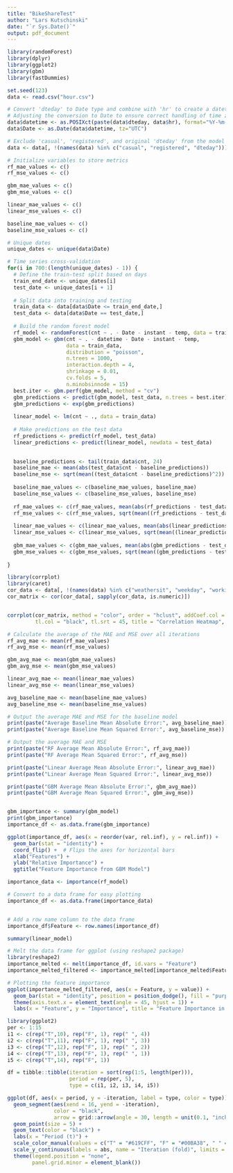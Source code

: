 ```yaml
---
title: "BikeShareTest"
author: "Lars Kutschinski"
date: "`r Sys.Date()`"
output: pdf_document
---
```


```r
library(randomForest)
library(dplyr)
library(ggplot2)
library(gbm)
library(fastDummies)

set.seed(123)
data <- read.csv("hour.csv")

# Convert 'dteday' to Date type and combine with 'hr' to create a datetime column
# Adjusting the conversion to Date to ensure correct handling of time zones
data$datetime <- as.POSIXct(paste(data$dteday, data$hr), format="%Y-%m-%d %H", tz="UTC")
data$Date <- as.Date(data$datetime, tz="UTC")

# Exclude 'casual', 'registered', and original 'dteday' from the model
data <- data[, !(names(data) %in% c("casual", "registered", "dteday"))]

# Initialize variables to store metrics
rf_mae_values <- c()
rf_mse_values <- c()

gbm_mae_values <- c()
gbm_mse_values <- c()

linear_mae_values <- c()
linear_mse_values <- c()

baseline_mae_values <- c()
baseline_mse_values <- c()

# Unique dates
unique_dates <- unique(data$Date)

# Time series cross-validation
for(i in 700:(length(unique_dates) - 1)) {
  # Define the train-test split based on days
  train_end_date <- unique_dates[i]
  test_date <- unique_dates[i + 1]
  
  # Split data into training and testing
  train_data <- data[data$Date <= train_end_date,]
  test_data <- data[data$Date == test_date,]
  
  # Build the random forest model
  rf_model <- randomForest(cnt ~ . - Date - instant - temp, data = train_data, ntree = 50, nodesize = 5)
  gbm_model <- gbm(cnt ~ . - datetime - Date - instant - temp, 
                   data = train_data, 
                   distribution = "poisson",
                   n.trees = 1000, 
                   interaction.depth = 4,
                   shrinkage = 0.01,
                   cv.folds = 5,
                   n.minobsinnode = 15)
  best.iter <- gbm.perf(gbm_model, method = "cv")
  gbm_predictions <- predict(gbm_model, test_data, n.trees = best.iter)
  gbm_predictions <- exp(gbm_predictions)
  
  linear_model <- lm(cnt ~ ., data = train_data)
  
  # Make predictions on the test data
  rf_predictions <- predict(rf_model, test_data)
  linear_predictions <- predict(linear_model, newdata = test_data)

  
  baseline_predictions <- tail(train_data$cnt, 24)
  baseline_mae <- mean(abs(test_data$cnt - baseline_predictions))
  baseline_mse <- sqrt(mean((test_data$cnt - baseline_predictions)^2))
  
  baseline_mae_values <- c(baseline_mae_values, baseline_mae)
  baseline_mse_values <- c(baseline_mse_values, baseline_mse)
  
  rf_mae_values <- c(rf_mae_values, mean(abs(rf_predictions - test_data$cnt)))
  rf_mse_values <- c(rf_mse_values, sqrt(mean((rf_predictions - test_data$cnt)^2)))
  
  linear_mae_values <- c(linear_mae_values, mean(abs(linear_predictions - test_data$cnt)))
  linear_mse_values <- c(linear_mse_values, sqrt(mean((linear_predictions - test_data$cnt)^2)))
  
  gbm_mae_values <- c(gbm_mae_values, mean(abs(gbm_predictions - test_data$cnt)))
  gbm_mse_values <- c(gbm_mse_values, sqrt(mean((gbm_predictions - test_data$cnt)^2)))
  
}
```


```r
library(corrplot)
library(caret)
cor_data <- data[, !(names(data) %in% c("weathersit", "weekday", "workingday", "holiday", "yr", "season", "mnth"))]
cor_matrix <- cor(cor_data[, sapply(cor_data, is.numeric)])


corrplot(cor_matrix, method = "color", order = "hclust", addCoef.col = "black",
         tl.col = "black", tl.srt = 45, title = "Correlation Heatmap", number.cex = 0.5, mar=c(0,0,2,0))

```


```r

# Calculate the average of the MAE and MSE over all iterations
rf_avg_mae <- mean(rf_mae_values)
rf_avg_mse <- mean(rf_mse_values)

gbm_avg_mae <- mean(gbm_mae_values)
gbm_avg_mse <- mean(gbm_mse_values)

linear_avg_mae <- mean(linear_mae_values)
linear_avg_mse <- mean(linear_mse_values)

avg_baseline_mae <- mean(baseline_mae_values)
avg_baseline_mse <- mean(baseline_mse_values)

# Output the average MAE and MSE for the baseline model
print(paste("Average Baseline Mean Absolute Error:", avg_baseline_mae))
print(paste("Average Baseline Mean Squared Error:", avg_baseline_mse))

# Output the average MAE and MSE
print(paste("RF Average Mean Absolute Error:", rf_avg_mae))
print(paste("RF Average Mean Squared Error:", rf_avg_mse))

print(paste("Linear Average Mean Absolute Error:", linear_avg_mae))
print(paste("Linear Average Mean Squared Error:", linear_avg_mse))

print(paste("GBM Average Mean Absolute Error:", gbm_avg_mae))
print(paste("GBM Average Mean Squared Error:", gbm_avg_mse))


gbm_importance <- summary(gbm_model)
print(gbm_importance)
importance_df <- as.data.frame(gbm_importance)

ggplot(importance_df, aes(x = reorder(var, rel.inf), y = rel.inf)) +
  geom_bar(stat = "identity") +
  coord_flip() +  # Flips the axes for horizontal bars
  xlab("Features") +
  ylab("Relative Importance") +
  ggtitle("Feature Importance from GBM Model")

importance_data <- importance(rf_model)

# Convert to a data frame for easy plotting
importance_df <- as.data.frame(importance_data)


# Add a row name column to the data frame
importance_df$Feature <- row.names(importance_df)

summary(linear_model)

# Melt the data frame for ggplot (using reshape2 package)
library(reshape2)
importance_melted <- melt(importance_df, id.vars = "Feature") 
importance_melted_filtered <- importance_melted[importance_melted$Feature != "hr", ]

# Plotting the feature importance
ggplot(importance_melted_filtered, aes(x = Feature, y = value)) +
  geom_bar(stat = "identity", position = position_dodge(), fill = "purple") +
  theme(axis.text.x = element_text(angle = 45, hjust = 1)) +
  labs(x = "Feature", y = "Importance", title = "Feature Importance in Random Forest Model")
```


```r
library(ggplot2)
per <- 1:15
i1 <- c(rep("T",10), rep("F", 1), rep(" ", 4))
i2 <- c(rep("T",11), rep("F", 1), rep(" ", 3))
i3 <- c(rep("T",12), rep("F", 1), rep(" ", 2))
i4 <- c(rep("T",13), rep("F", 1), rep(" ", 1))
i5 <- c(rep("T",14), rep("F", 1))

df = tibble::tibble(iteration = sort(rep(1:5, length(per))),
                    period = rep(per, 5),
                    type = c(i1, i2, i3, i4, i5))

ggplot(df, aes(x = period, y = -iteration, label = type, color = type)) +
  geom_segment(aes(xend = 16, yend = -iteration), 
               color = "black", 
               arrow = grid::arrow(angle = 30, length = unit(0.1, "inches"), type = "closed")) +
  geom_point(size = 5) +
  geom_text(color = "black") +
  labs(x = "Period (t)") +
  scale_color_manual(values = c("T" = "#619CFF", "F" = "#00BA38", " " = "grey")) +
  scale_y_continuous(labels = abs, name = "Iteration (fold)", limits = c(-5.25, -.75)) +
  theme(legend.position = "none",
        panel.grid.minor = element_blank())
```